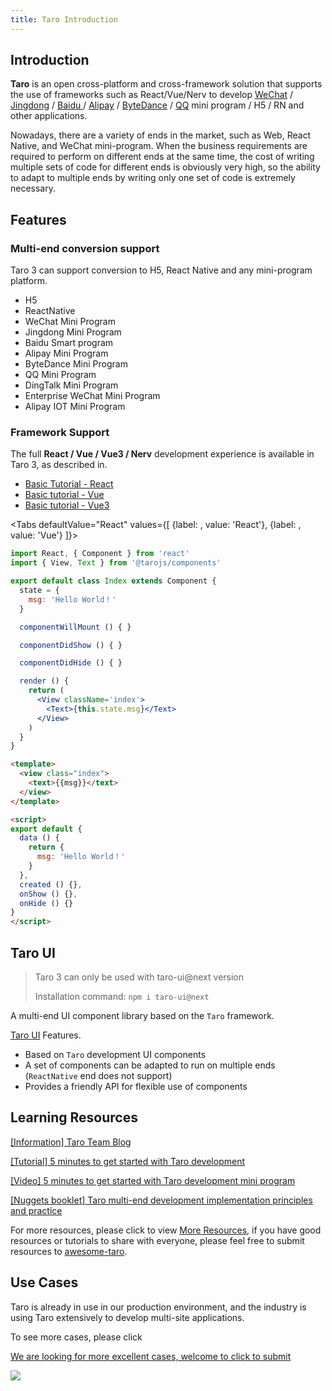 ```yaml
---
title: Taro Introduction
---
```



## Introduction

**Taro** is an open cross-platform and cross-framework solution that supports the use of frameworks such as React/Vue/Nerv to develop [WeChat](https://mp.weixin.qq.com/) / [Jingdong](https://mp.jd.com/?entrance=taro) / [Baidu ](https://smartprogram.baidu.com/) / [Alipay](https://mini.open.alipay.com/) / [ByteDance](https://developer.toutiao.com/) / [QQ](https://q.qq.com/) mini program
 / H5 / RN and other applications.

 Nowadays, there are a variety of ends in the market, such as Web, React Native, and WeChat mini-program.
 When the business requirements are required to perform on different ends at the same time, the cost of writing multiple sets of code for different ends is obviously very high, so the ability to adapt to multiple ends by writing only one set of code is extremely necessary.

## Features

### Multi-end conversion support

Taro 3 can support conversion to H5, React Native and any mini-program platform.

- H5
- ReactNative
- WeChat Mini Program
- Jingdong Mini Program
- Baidu Smart program
- Alipay Mini Program
- ByteDance  Mini Program
- QQ Mini Program
- DingTalk Mini Program
- Enterprise WeChat Mini Program
- Alipay IOT Mini Program

### Framework Support

The full **React / Vue / Vue3 / Nerv** development experience is available in Taro 3, as described in.

- [Basic Tutorial - React](./react-overall)
- [Basic tutorial - Vue](./vue-overall)
- [Basic tutorial - Vue3](./vue3)

<Tabs
  defaultValue="React"
  values={[
    {label:  <ReactIcon />, value: 'React'},
    {label: <VueIcon />, value: 'Vue'}
  ]}>
<TabItem value="React">

```jsx title="Sample Code"
import React, { Component } from 'react'
import { View, Text } from '@tarojs/components'

export default class Index extends Component {
  state = {
    msg: 'Hello World！'
  }

  componentWillMount () { }

  componentDidShow () { }

  componentDidHide () { }

  render () {
    return (
      <View className='index'>
        <Text>{this.state.msg}</Text>
      </View>
    )
  }
}
```

</TabItem>

<TabItem value="Vue">

```html title="Sample Code"
<template>
  <view class="index">
    <text>{{msg}}</text>
  </view>
</template>

<script>
export default {
  data () {
    return {
      msg: 'Hello World！'
    }
  },
  created () {},
  onShow () {},
  onHide () {}
}
</script>
```

</TabItem>
</Tabs>

## Taro UI

> Taro 3 can only be used with taro-ui@next version
>
> Installation command: `npm i taro-ui@next`

A multi-end UI component library based on the `Taro` framework.

[Taro UI](https://taro-ui.jd.com) Features.

- Based on `Taro` development UI components
- A set of components can be adapted to run on multiple ends (`ReactNative` end does not support)
- Provides a friendly API for flexible use of components

## Learning Resources

[[Information] Taro Team Blog ](https://docs.taro.zone/blog)

[[Tutorial] 5 minutes to get started with Taro development](https://docs.taro.zone/docs/guide)

[[Video] 5 minutes to get started with Taro development mini program](https://mp.weixin.qq.com/s?__biz=MzU3NDkzMTI3MA==&mid=2247484205&idx=1&sn=935bb7a35c11c33563eeb7c3aaca3321&chksm=fd2bab04ca5c2212b4cd8aeb5858bd08517aeb31e20727b22d1eee00b394184e7e61359e7dd9&token=1180618535&lang=zh_CN#rd)


[[Nuggets booklet] Taro multi-end development implementation principles and practice](https://juejin.im/book/5b73a131f265da28065fb1cd?referrer=5ba228f16fb9a05d3251492d)

For more resources, please click to view [More Resources](./composition.md), if you have good resources or tutorials to share with everyone, please feel free to submit resources to [awesome-taro](https://github.com/NervJS/awesome-taro).

## Use Cases

Taro is already in use in our production environment, and the industry is using Taro extensively to develop multi-site applications.

<Link to="/showcase">To see more cases, please click</Link>

[We are looking for more excellent cases, welcome to click to submit](https://github.com/NervJS/taro/issues/244)

<a href="https://nervjs.github.io/taro-user-cases/"><img src="https://raw.githubusercontent.com/NervJS/taro-user-cases/master/user-cases.jpg" /></a>

